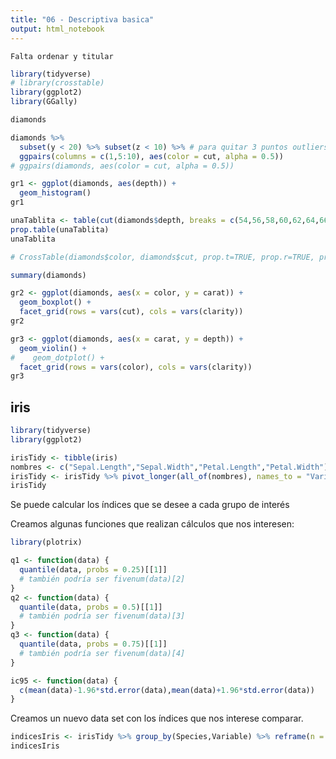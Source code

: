 ```yaml
---
title: "06 - Descriptiva basica"
output: html_notebook 
---
```


`Falta ordenar y titular`

```r
library(tidyverse)
# library(crosstable)
library(ggplot2)
library(GGally)
```

```r
diamonds
```

```r
diamonds %>% 
  subset(y < 20) %>% subset(z < 10) %>% # para quitar 3 puntos outliers
  ggpairs(columns = c(1,5:10), aes(color = cut, alpha = 0.5))
# ggpairs(diamonds, aes(color = cut, alpha = 0.5))
```

```r
gr1 <- ggplot(diamonds, aes(depth)) + 
  geom_histogram()
gr1
```

```r
unaTablita <- table(cut(diamonds$depth, breaks = c(54,56,58,60,62,64,66,68,70)))
prop.table(unaTablita)
unaTablita
```
```r
# CrossTable(diamonds$color, diamonds$cut, prop.t=TRUE, prop.r=TRUE, prop.c=TRUE)
```

  
```r
summary(diamonds)
```

```r
gr2 <- ggplot(diamonds, aes(x = color, y = carat)) + 
  geom_boxplot() +
  facet_grid(rows = vars(cut), cols = vars(clarity))
gr2
```

```r
gr3 <- ggplot(diamonds, aes(x = carat, y = depth)) + 
  geom_violin() +
#    geom_dotplot() +
  facet_grid(rows = vars(color), cols = vars(clarity))
gr3
```

## iris

```r
library(tidyverse)
library(ggplot2)
```

```r


irisTidy <- tibble(iris)
nombres <- c("Sepal.Length","Sepal.Width","Petal.Length","Petal.Width")
irisTidy <- irisTidy %>% pivot_longer(all_of(nombres), names_to = "Variable", values_to = "valor")
irisTidy
```

Se puede calcular los índices que se desee a cada grupo de interés

Creamos algunas funciones que realizan cálculos que nos interesen:

```r
library(plotrix) 

q1 <- function(data) {
  quantile(data, probs = 0.25)[[1]]
  # también podría ser fivenum(data)[2]
}
q2 <- function(data) {
  quantile(data, probs = 0.5)[[1]]
  # también podría ser fivenum(data)[3]
}
q3 <- function(data) {
  quantile(data, probs = 0.75)[[1]]
  # también podría ser fivenum(data)[4]
}

ic95 <- function(data) {
  c(mean(data)-1.96*std.error(data),mean(data)+1.96*std.error(data))
}
```

Creamos un nuevo data set con los índices que nos interese comparar.

```r
indicesIris <- irisTidy %>% group_by(Species,Variable) %>% reframe(n = n(), media = mean(valor), q1 = q1(valor), mediana = median(valor),q3 = q3(valor), sd = sd(valor), varianza = var(valor), cv = sd/media, EE = std.error(valor), "IC95-" = ic95(valor)[1], "IC95+" = ic95(valor)[2])
indicesIris
```